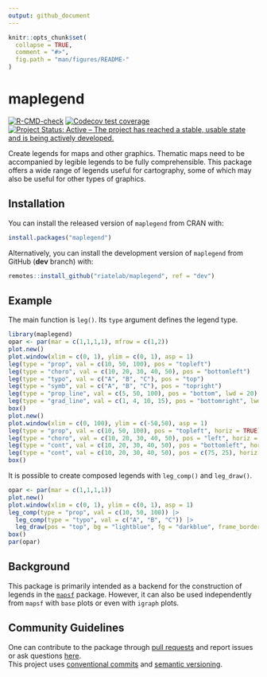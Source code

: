 ```yaml
---
output: github_document
---
```


<!-- README.md is generated from README.Rmd. Please edit that file -->

```r
knitr::opts_chunk$set(
  collapse = TRUE,
  comment = "#>",
  fig.path = "man/figures/README-"
)
```

# maplegend

<!-- badges: start -->
[![R-CMD-check](https://github.com/riatelab/maplegend/actions/workflows/R-CMD-check.yaml/badge.svg)](https://github.com/riatelab/maplegend/actions/workflows/R-CMD-check.yaml)
[![Codecov test coverage](https://codecov.io/gh/riatelab/maplegend/branch/main/graph/badge.svg)](https://app.codecov.io/gh/riatelab/maplegend?branch=main)
[![Project Status: Active – The project has reached a stable, usable
state and is being actively
developed.](https://www.repostatus.org/badges/latest/active.svg)](https://www.repostatus.org/#active)
<!-- badges: end -->

Create legends for maps and other graphics. Thematic maps need to be accompanied by legible legends to be fully comprehensible. This package offers a wide range of legends useful for cartography, some of which may also be useful for other types of graphics. 

## Installation

You can install the released version of `maplegend` from
CRAN with:

``` r
install.packages("maplegend")
```

Alternatively, you can install the development version of `maplegend` from
GitHub (**dev** branch) with:

``` r
remotes::install_github("riatelab/maplegend", ref = "dev")
```


## Example

The main function is `leg()`. Its `type` argument defines the legend type. 
```r
library(maplegend)
opar <- par(mar = c(1,1,1,1), mfrow = c(1,2))
plot.new()
plot.window(xlim = c(0, 1), ylim = c(0, 1), asp = 1)
leg(type = "prop", val = c(10, 50, 100), pos = "topleft")
leg(type = "choro", val = c(10, 20, 30, 40, 50), pos = "bottomleft")
leg(type = "typo", val = c("A", "B", "C"), pos = "top")
leg(type = "symb", val = c("A", "B", "C"), pos = "topright")
leg(type = "prop_line", val = c(5, 50, 100), pos = "bottom", lwd = 20)
leg(type = "grad_line", val = c(1, 4, 10, 15), pos = "bottomright", lwd = c(1, 5, 10))
box()
plot.new()
plot.window(xlim = c(0, 100), ylim = c(-50,50), asp = 1)
leg(type = "prop", val = c(10, 50, 100), pos = "topleft", horiz = TRUE)
leg(type = "choro", val = c(10, 20, 30, 40, 50), pos = "left", horiz = TRUE)
leg(type = "cont", val = c(10, 20, 30, 40, 50), pos = "bottomleft", horiz = TRUE)
leg(type = "cont", val = c(10, 20, 30, 40, 50), pos = c(75, 25), horiz = FALSE)
box()
```


It is possible to create composed legends with `leg_comp()` and `leg_draw()`.


```r
opar <- par(mar = c(1,1,1,1))
plot.new()
plot.window(xlim = c(0, 1), ylim = c(0, 1), asp = 1)
leg_comp(type = "prop", val = c(10, 50, 100)) |>
  leg_comp(type = "typo", val = c("A", "B", "C")) |>
  leg_draw(pos = "top", bg = "lightblue", fg = "darkblue", frame_border = NA)
box()
par(opar)
```


## Background

This package is primarily intended as a backend for the construction of legends in the [`mapsf`](https://riatelab.github.io/mapsf/) package. 
However, it can also be used independently from `mapsf` with `base` plots or even with `igraph` plots.


## Community Guidelines

One can contribute to the package through [pull
requests](https://github.com/riatelab/maplegend/pulls) and report issues or
ask questions [here](https://github.com/riatelab/maplegend/issues).  
This project uses [conventional
commits](https://www.conventionalcommits.org/en/v1.0.0-beta.3/) and
[semantic versioning](https://semver.org/).
